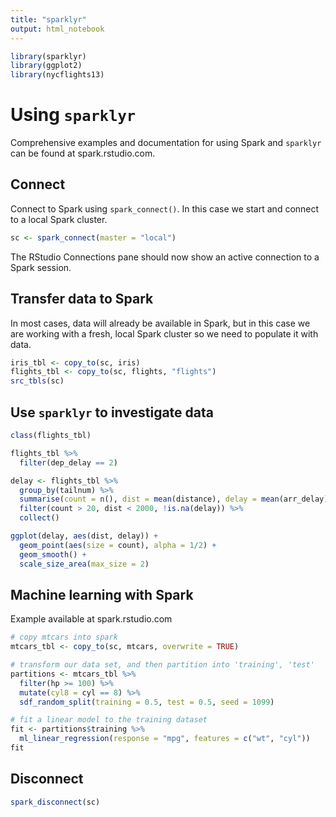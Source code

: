 ```yaml
---
title: "sparklyr"
output: html_notebook
---
```


```r
library(sparklyr)
library(ggplot2)
library(nycflights13)
```

# Using `sparklyr`

Comprehensive examples and documentation for using Spark and `sparklyr` can be
found at spark.rstudio.com.

## Connect
Connect to Spark using `spark_connect()`. In this case we start and connect to a
local Spark cluster.
```r
sc <- spark_connect(master = "local")
```

The RStudio Connections pane should now show an active connection to a Spark
session.

## Transfer data to Spark
In most cases, data will already be available in Spark, but in this case we are
working with a fresh, local Spark cluster so we need to populate it with data.
```r
iris_tbl <- copy_to(sc, iris)
flights_tbl <- copy_to(sc, flights, "flights")
src_tbls(sc)
```

## Use `sparklyr` to investigate data

```r
class(flights_tbl)
```

```r
flights_tbl %>% 
  filter(dep_delay == 2)
```

```r
delay <- flights_tbl %>% 
  group_by(tailnum) %>%
  summarise(count = n(), dist = mean(distance), delay = mean(arr_delay)) %>%
  filter(count > 20, dist < 2000, !is.na(delay)) %>%
  collect()

ggplot(delay, aes(dist, delay)) +
  geom_point(aes(size = count), alpha = 1/2) +
  geom_smooth() +
  scale_size_area(max_size = 2)
```

## Machine learning with Spark
Example available at spark.rstudio.com
```r
# copy mtcars into spark
mtcars_tbl <- copy_to(sc, mtcars, overwrite = TRUE)

# transform our data set, and then partition into 'training', 'test'
partitions <- mtcars_tbl %>%
  filter(hp >= 100) %>%
  mutate(cyl8 = cyl == 8) %>%
  sdf_random_split(training = 0.5, test = 0.5, seed = 1099)

# fit a linear model to the training dataset
fit <- partitions$training %>%
  ml_linear_regression(response = "mpg", features = c("wt", "cyl"))
fit
```

## Disconnect
```r
spark_disconnect(sc)
```

